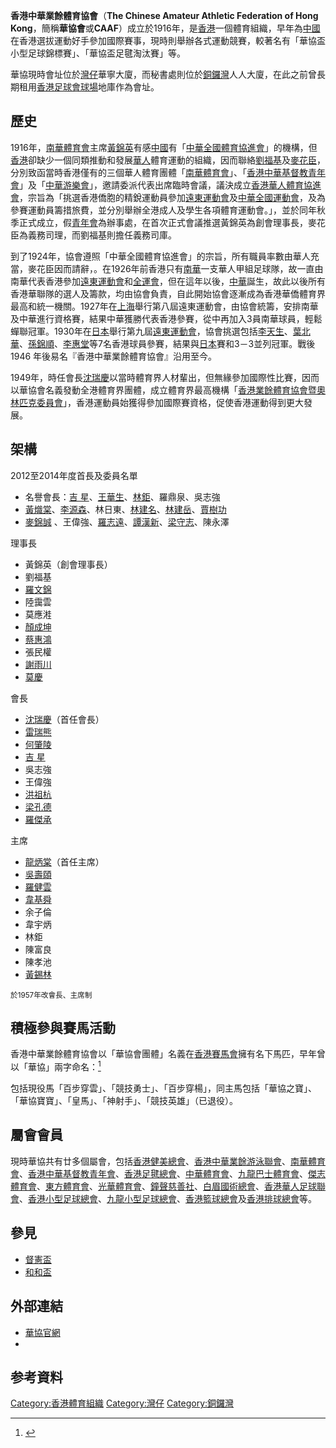 {{Refimprove|time=2021-05-10T19:53:19+00:00}}
'''香港中華業餘體育協會'''（'''The Chinese Amateur Athletic Federation of Hong Kong'''，簡稱'''華協會'''或'''CAAF'''）成立於1916年，是[[香港|香港]]一個體育組織，早年為[[中國|中國]]在香港選拔運動好手參加國際賽事，現時則舉辦各式運動競賽，較著名有「華協盃小型足球錦標賽」、「華協盃足毽淘汰賽」等。

華協現時會址位於[[灣仔|灣仔]]華寧大廈，而秘書處則位於[[銅鑼灣|銅鑼灣]]人人大廈，在此之前曾長期租用[[香港足球會球場|香港足球會球場]]地庫作為會址。

==歷史==
1916年，[[南華體育會|南華體育會]]主席[[黃錦英|黃錦英]]有感[[中國|中國]]有「[[中華全國體育協進會|中華全國體育協進會]]」的機構，但[[香港|香港]]卻缺少一個同類推動和發展[[華人|華人]]體育運動的組織，因而聯絡[[劉福基|劉福基]]及[[麥花臣|麥花臣]]，分別致函當時香港僅有的三個華人體育團體「[[南華體育會|南華體育會]]」、「[[香港中華基督教青年會|香港中華基督教青年會]]」及「[[中華游樂會|中華游樂會]]」，邀請委派代表出席臨時會議，議決成立[[香港華人體育協進會|香港華人體育協進會]]，宗旨為「挑選香港僑胞的精銳運動員參加[[遠東運動會|遠東運動會]]及[[中华民国全国运动会|中華全國運動會]]，及為參賽運動員籌措旅費，並分別舉辦全港成人及學生各項體育運動會。」，並於同年秋季正式成立，假[[香港中華基督教青年會中央會所|青年會]]為辦事處，在首次正式會議推選黃錦英為創會理事長，麥花臣為義務司理，而劉福基則擔任義務司庫。

到了1924年，協會遵照「中華全國體育協進會」的宗旨，所有職員率數由華人充當，麥花臣因而請辭，。在1926年前香港只有[[南華足球隊|南華]]一支華人甲組足球隊，故一直由南華代表香港參加[[遠東運動會|遠東運動會]]和[[全運會|全運會]]，但在這年以後，[[中華體育會|中華]]誕生，故此以後所有香港華聯隊的選人及籌款，均由協會負責，自此開始協會逐漸成為香港華僑體育界最高和統一機關。1927年在[[上海|上海]]舉行第八屆遠東運動會，由協會統籌，安排南華及中華進行資格賽，結果中華獲勝代表香港參賽，從中再加入3員南華球員，輕鬆蟬聯冠軍。1930年在[[日本|日本]]舉行第九屆[[遠東運動會|遠東運動會]]，協會挑選包括[[李天生_(足球員)|李天生]]、[[葉北華|葉北華]]、[[孫錦順|孫錦順]]、[[李惠堂|李惠堂]]等7名香港球員參賽，結果與[[日本國家足球隊|日本]]賽和3－3並列冠軍。戰後1946 年後易名『香港中華業餘體育協會』沿用至今。

1949年，時任會長[[沈瑞慶|沈瑞慶]]以當時體育界人材輩出，但無緣參加國際性比賽，因而以華協會名義發動全港體育界團體，成立體育界最高機構「[[中國香港體育協會暨奧林匹克委員會|香港業餘體育協會暨奧林匹克委員會]]」，香港運動員始獲得參加國際賽資格，促使香港運動得到更大發展。

==架構==
;2012至2014年度首長及委員名單
{{col-begin}}

*名譽會長：[[吉_星|吉 星]]、[[王華生_(1925年)|王華生]]、[[林鉅|林鉅]]、羅鼎泉、吳志強
*[[黃熾棠|黃熾棠]]、[[李源森|李源森]]、林日東、[[林建名|林建名]]、[[林建岳|林建岳]]、[[賈樹功|賈樹功]]
*[[麥錦誠|麥錦誠]] 、王偉強、[[羅志遠|羅志遠]]、[[譚漢新|譚漢新]]、[[梁守志|梁守志]]、陳永澤
{{col-2}}
;理事長
* 黃錦英（創會理事長）
* 劉福基
* [[羅文錦|羅文錦]]
* 陸靄雲
* 莫應溎
* [[顏成坤|顏成坤]]
* [[蔡惠鴻|蔡惠鴻]]
* 張民權
* [[謝雨川|謝雨川]]
* [[莫慶|莫慶]]
{{col-3}}
;會長
* [[沈瑞慶|沈瑞慶]]（首任會長）
* [[雷瑞熊|雷瑞熊]]
* [[何肇陵|何肇陵]]
* [[吉_星|吉 星]]
* 吳志強
* 王偉強
* [[洪祖杭|洪祖杭]]
* [[梁孔德|梁孔德]]
* [[羅傑承|羅傑承]]
{{col-3}}
;主席
* [[龍炳棠|龍炳棠]]（首任主席）
* [[吳壽頤|吳壽頤]]
*[[羅健雲|羅健雲]] 
* [[韋基舜|韋基舜]]
* 余子倫
* 韋宇炳
* 林鉅
* 陳富良
* 陳孝池
* [[黃錫林|黃錫林]]
{{col-end}}
<small>於1957年改會長、主席制</small>

==積極參與賽馬活動==
{{col-begin}}
{{col-4}}
香港中華業餘體育協會以「華協會團體」名義在[[香港賽馬會|香港賽馬會]]擁有名下馬匹，早年曾以「華協」兩字命名：<ref>{{Cite web |url=http://www.hkjc.com/chinese/racing/ownersearch.asp?horseowner=%E8%8F%AF%E5%8D%94%E6%9C%83%E5%9C%98%E9%AB%94&enhorseowner=CAAF%20Syndicate |title=馬主為"華協會團體"的馬匹 |accessdate=2013-09-18 |archive-date=2016-03-07 |archive-url=https://web.archive.org/web/20160307151021/http://www.hkjc.com/chinese/racing/ownersearch.asp?horseowner=%E8%8F%AF%E5%8D%94%E6%9C%83%E5%9C%98%E9%AB%94&enhorseowner=CAAF%20Syndicate |dead-url=no }}</ref>

包括現役馬「百步穿雲」、「競技勇士」、「百步穿楊」，同主馬包括「華協之寶」、「華協寶寶」、「皇馬」、「神射手」、「競技英雄」（已退役）。

{{col-end}}

==屬會會員==
現時華協共有廿多個屬會，包括[[香港健美總會|香港健美總會]]、[[香港中華業餘游泳聯會|香港中華業餘游泳聯會]]、[[南華體育會|南華體育會]]、[[香港中華基督教青年會|香港中華基督教青年會]]、[[香港足毽總會|香港足毽總會]]、[[中華體育會|中華體育會]]、[[九龍巴士足球隊|九龍巴士體育會]]、[[傑志體育會|傑志體育會]]、[[東方足球隊|東方體育會]]、[[光華體育會|光華體育會]]、[[鐘聲慈善社|鐘聲慈善社]]、[[白眉國術總會|白眉國術總會]]、[[香港華人足球聯會|香港華人足球聯會]]、[[香港小型足球總會|香港小型足球總會]]、[[九龍小型足球總會|九龍小型足球總會]]、[[香港籃球總會|香港籃球總會]]及[[香港排球總會|香港排球總會]]等。

==參見==
* [[督憲盃|督憲盃]]
* [[和和盃|和和盃]]

==外部連結==
* [http://www.caaf-hk.com 華協官網] {{Wayback|url=http://www.caaf-hk.com/ |date=20141219044100 }}
* {{facebook|caaf.hk}}

==参考資料==
<div class="references-small">
<references />
</div>

[[Category:香港體育組織|Category:香港體育組織]]
[[Category:灣仔|Category:灣仔]]
[[Category:銅鑼灣|Category:銅鑼灣]]